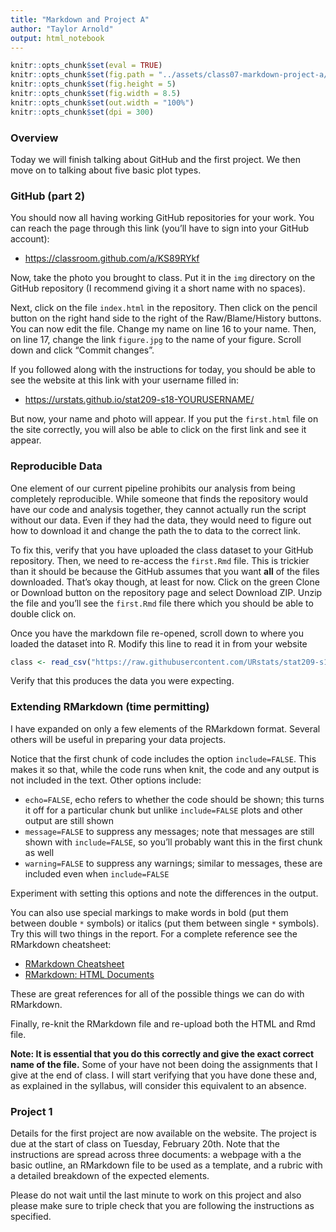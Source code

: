```yaml
---
title: "Markdown and Project A"
author: "Taylor Arnold"
output: html_notebook
---
```


```r
knitr::opts_chunk$set(eval = TRUE)
knitr::opts_chunk$set(fig.path = "../assets/class07-markdown-project-a/")
knitr::opts_chunk$set(fig.height = 5)
knitr::opts_chunk$set(fig.width = 8.5)
knitr::opts_chunk$set(out.width = "100%")
knitr::opts_chunk$set(dpi = 300)
```

### Overview

Today we will finish talking about GitHub and the first project. We then
move on to talking about five basic plot types.

### GitHub (part 2)

You should now all having working GitHub repositories for your work. You can
reach the page through this link (you'll have to sign into your GitHub
account):

- [https://classroom.github.com/a/KS89RYkf](https://classroom.github.com/a/KS89RYkf)

Now, take the photo you brought to class. Put it in the `img` directory on the
GitHub repository (I recommend giving it a short name with no spaces).

Next, click on the file `index.html` in the repository. Then click on the
pencil button on the right hand side to the right of the Raw/Blame/History
buttons. You can now edit the file. Change my name on line 16 to your name.
Then, on line 17, change the link `figure.jpg` to the name of your figure.
Scroll down and click "Commit changes".

If you followed along with the instructions for today, you should be able to
see the website at this link with your username filled in:

- [https://urstats.github.io/stat209-s18-YOURUSERNAME/](https://urstats.github.io/stat209-s18-YOURUSERNAME)

But now, your name and photo will appear. If you put the `first.html` file on
the site correctly, you will also be able to click on the first link and see
it appear.

### Reproducible Data

One element of our current pipeline prohibits our analysis from being
completely reproducible. While someone that finds the repository would have
our code and analysis together, they cannot actually run the script without
our data. Even if they had the data, they would need to figure out how to
download it and change the path the to data to the correct link.

To fix this, verify that you have uploaded the class dataset to your GitHub
repository. Then, we need to re-access the `first.Rmd` file. This is
trickier than it should be because the GitHub assumes that you want **all** of
the files downloaded. That's okay though, at least for now. Click on the green
Clone or Download button on the repository page and select Download ZIP.
Unzip the file and you'll see the `first.Rmd` file there which you should be
able to double click on.

Once you have the markdown file re-opened, scroll down to where you loaded the
dataset into R. Modify this line to read it in from your website

```r
class <- read_csv("https://raw.githubusercontent.com/URstats/stat209-s18-USERNAME/master/DATANAME.csv")
```

Verify that this produces the data you were expecting.

### Extending RMarkdown (time permitting)

I have expanded on only a few elements of the RMarkdown format. Several others
will be useful in preparing your data projects.

Notice that the first chunk of code includes the option `include=FALSE`. This
makes it so that, while the code runs when knit, the code and any output is
not included in the text. Other options include:

- `echo=FALSE`, echo refers to whether the code should be shown; this turns it
off for a particular chunk but unlike `include=FALSE` plots and other output
are still shown
- `message=FALSE` to suppress any messages; note that messages are still shown
with `include=FALSE`, so you'll probably want this in the first chunk as well
- `warning=FALSE` to suppress any warnings; similar to messages, these are
included even when `include=FALSE`

Experiment with setting this options and note the differences in the output.

You can also use special markings to make words in bold (put them between
double `*` symbols) or italics (put them between single `*` symbols). Try this
will two things in the report. For a complete reference see the RMarkdown
cheatsheet:

- [RMarkdown Cheatsheet](https://www.rstudio.com/wp-content/uploads/2015/02/rmarkdown-cheatsheet.pdf)
- [RMarkdown: HTML Documents](http://rmarkdown.rstudio.com/html_document_format.html)

These are great references for all of the possible things we can do with
RMarkdown.

Finally, re-knit the RMarkdown file and re-upload both the HTML and Rmd file.

**Note: It is essential that you do this correctly and give the exact correct
name of the file.** Some of your have not been doing the assignments that I
give at the end of class. I will start verifying that you have done these and,
as explained in the syllabus, will consider this equivalent to an absence.

### Project 1

Details for the first project are now available on the website. The project is
due at the start of class on Tuesday, February 20th. Note that the
instructions are spread across three documents: a webpage with a the basic
outline, an RMarkdown file to be used as a template, and a rubric with a
detailed breakdown of the expected elements.

Please do not wait until the last minute to work on this project and also
please make sure to triple check that you are following the instructions as
specified.





